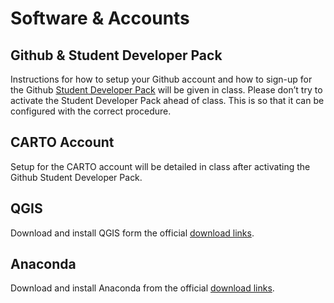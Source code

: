 # Software & Accounts

## Github & Student Developer Pack

Instructions for how to setup your Github account and how to sign-up for the Github [Student Developer Pack](https://education.github.com/pack) will be given in class. Please don't try to activate the Student Developer Pack ahead of class. This is so that it can be configured with the correct procedure.

## CARTO Account

Setup for the CARTO account will be detailed in class after activating the Github Student Developer Pack.

## QGIS

Download and install QGIS form the official [download links](https://qgis.org/en/site/forusers/download.html).

## Anaconda

Download and install Anaconda from the official [download links](https://www.anaconda.com/download/).